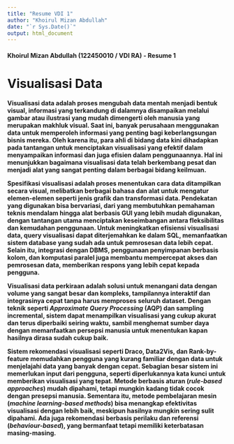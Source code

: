 ---
title: "Resume VDI 1"
author: "Khoirul Mizan Abdullah"
date: "`r Sys.Date()`"
output: html_document
---

#### Khoirul Mizan Abdullah (122450010 / VDI RA) - Resume 1

# Visualisasi Data

**Visualisasi data adalah proses mengubah data mentah menjadi bentuk visual, informasi yang terkandung di dalamnya disampaikan melalui gambar atau ilustrasi yang mudah dimengerti oleh manusia yang merupakan makhluk visual. Saat ini, banyak perusahaan menggunakan data untuk memperoleh informasi yang penting bagi keberlangsungan bisnis mereka. Oleh karena itu, para ahli di bidang data kini dihadapkan pada tantangan untuk menciptakan visualisasi yang efektif dalam menyampaikan informasi dan juga efisien dalam penggunaannya. Hal ini menunjukkan bagaimana visualisasi data telah berkembang pesat dan menjadi alat yang sangat penting dalam berbagai bidang keilmuan.**

**Spesifikasi visualisasi adalah proses menentukan cara data ditampilkan secara visual, melibatkan berbagai bahasa dan alat untuk mengatur elemen-elemen seperti jenis grafik dan transformasi data. Pendekatan yang digunakan bisa bervariasi, dari yang membutuhkan pemahaman teknis mendalam hingga alat berbasis GUI yang lebih mudah digunakan, dengan tantangan utama menciptakan keseimbangan antara fleksibilitas dan kemudahan penggunaan. Untuk meningkatkan efisiensi visualisasi data, query visualisasi dapat diterjemahkan ke dalam SQL, memanfaatkan sistem database yang sudah ada untuk pemrosesan data lebih cepat. Selain itu, integrasi dengan DBMS, penggunaan penyimpanan berbasis kolom, dan komputasi paralel juga membantu mempercepat akses dan pemrosesan data, memberikan respons yang lebih cepat kepada pengguna.**

**Visualisasi data perkiraan adalah solusi untuk menangani data dengan volume yang sangat besar dan kompleks, tampilannya interaktif dan integrasinya cepat tanpa harus memproses seluruh dataset. Dengan teknik seperti *Approximate Query Processing* (AQP) dan sampling incremental, sistem dapat menampilkan visualisasi yang cukup akurat dan terus diperbaiki seiring waktu, sambil menghemat sumber daya dengan memanfaatkan persepsi manusia untuk menentukan kapan hasilnya dirasa sudah cukup baik.**

**Sistem rekomendasi visualisasi seperti Draco, Data2Vis, dan Rank-by-feature memudahkan pengguna yang kurang familiar dengan data untuk menjelajahi data yang banyak dengan cepat. Sebagian besar sistem ini memerlukan input dari pengguna, seperti diperlukannya kata kunci untuk memberikan visualisasi yang tepat. Metode berbasis aturan (*rule-based approaches*) mudah dipahami, tetapi mungkin kadang tidak cocok dengan presepsi manusia. Sementara itu, metode pembelajaran mesin (*machine learning-based methods*) bisa menangkap efektivitas visualisasi dengan lebih baik, meskipun hasilnya mungkin sering sulit dipahami. Ada juga rekomendasi berbasis perilaku dan referensi (*behaviour-based*), yang bermanfaat tetapi memiliki keterbatasan masing-masing.**
